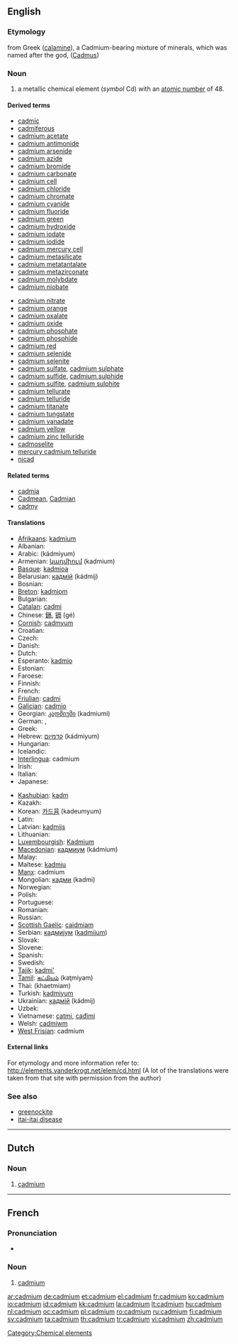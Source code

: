 {{also|Cadmium}}
==English==
{{elements|Cd|silver|Ag|indium|In}}

===Etymology===
from Greek {{polytonic|[[Καδμεία]]}} ([[calamine]]), a Cadmium-bearing mixture of minerals, which was named after the god, {{polytonic|[[Κάδμος]]}} ([[Cadmus]])

===Noun===
{{en-noun|-}}
{{wikipedia}}

# a metallic chemical element (''symbol'' Cd) with an [[atomic number]] of 48.

====Derived terms====
{{top2}}
* [[cadmic]]
* [[cadmiferous]]
* [[cadmium acetate]]
* [[cadmium antimonide]]
* [[cadmium arsenide]]
* [[cadmium azide]]
* [[cadmium bromide]]
* [[cadmium carbonate]]
* [[cadmium cell]]
* [[cadmium chloride]]
* [[cadmium chromate]]
* [[cadmium cyanide]]
* [[cadmium fluoride]]
* [[cadmium green]]
* [[cadmium hydroxide]]
* [[cadmium iodate]]
* [[cadmium iodide]]
* [[cadmium mercury cell]]
* [[cadmium metasilicate]]
* [[cadmium metatantalate]]
* [[cadmium metazirconate]]
* [[cadmium molybdate]]
* [[cadmium niobate]]
{{mid2}}
* [[cadmium nitrate]]
* [[cadmium orange]]
* [[cadmium oxalate]]
* [[cadmium oxide]]
* [[cadmium phosphate]]
* [[cadmium phosphide]]
* [[cadmium red]]
* [[cadmium selenide]]
* [[cadmium selenite]]
* [[cadmium sulfate]], [[cadmium sulphate]]
* [[cadmium sulfide]], [[cadmium sulphide]]
* [[cadmium sulfite]], [[cadmium sulphite]]
* [[cadmium tellurate]]
* [[cadmium telluride]]
* [[cadmium titanate]]
* [[cadmium tungstate]]
* [[cadmium vanadate]]
* [[cadmium yellow]]
* [[cadmium zinc telluride]]
* [[cadmoselite]]
* [[mercury cadmium telluride]]
* [[nicad]]
{{bottom}}

====Related terms====
* [[cadmia]]
* [[Cadmean]], [[Cadmian]]
* [[cadmy]]

====Translations====
{{trans-top|chemical element}}
* [[Afrikaans]]: [[kadmium]]
* Albanian: {{t-|sq|kadmium|xs=Albanian}}
* Arabic: {{Arab|[[كادميوم]]}} (kádmiyum) {{m}}
* Armenian: [[կադմիում]] (kadmium)
* [[Basque]]: [[kadmioa]]
* Belarusian: [[кадмiй]] (kádmij) {{m}}
* Bosnian: {{t-|bs|kadmij}}
* [[Breton]]: [[kadmiom]]
* Bulgarian: {{t-|bg|кадмий|m|tr=kádmij|sc=Cyrl}}
* [[Catalan]]: [[cadmi]]
* Chinese: [[鎘]], [[镉]] (gé)
* [[Cornish]]: [[cadmyum]]
* Croatian: {{t-|hr|kadmij}}
* Czech: {{t+|cs|kadmium}}
* Danish: {{t-|da|kadmium}}
* Dutch: {{t+|nl|cadmium|n}}
* Esperanto: [[kadmio]]
* Estonian: {{t-|et|kaadmium}}
* Faroese: {{t-|fo|kadmium|xs=Faroese}}
* Finnish: {{t+|fi|kadmium}}
* French: {{t+|fr|cadmium|m}}
* [[Friulian]]: [[cadmi]]
* [[Galician]]: [[cadmio]]
* Georgian: [[კადმიუმი]] (kadmiumi)
* German: {{t+|de|Kadmium|n}}, {{t+|de|Cadmium|n}}
* Greek: {{t+|el|κάδμιο|n|tr=kádmio|sc=Grek}}
* Hebrew: [[קדמיום]] (kádmiyum)
* Hungarian: {{t+|hu|kadmium}}
* Icelandic: {{t+|is|kadmín}}
* [[Interlingua]]: cadmium
* Irish: {{t+|ga|caidmiam|xs=Irish}}
* Italian: {{t+|it|cadmio|m}}
* Japanese: {{t+|ja|カドミウム|tr=kadomiumu|sc=Jpan}}
{{trans-mid}}
* [[Kashubian]]: [[kadm]]
* Kazakh: {{t-|kk|кадмий|tr=kadmiy|sc=Cyrl|xs=Kazakh}}
* Korean: [[카드뮴]] (kadeumyum)
* Latin: {{t+|la|cadmium|n}}
* Latvian: [[kadmijs]]
* Lithuanian: {{t+|lt|kadmis|xs=Lithuanian}}
* [[Luxembourgish]]: [[Kadmium]]
* [[Macedonian]]: [[кадмиум]] (kádmium) {{m}}
* Malay: {{t-|ms|kadmium|xs=Malay}}
* Maltese: [[kadmju]]
* [[Manx]]: cadmium
* Mongolian: [[кадми]] (kadmi)
* Norwegian: {{t-|no|cadmium}}
* Polish: {{t+|pl|kadm|m}}
* Portuguese: {{t+|pt|cádmio|m}}
* Romanian: {{t+|ro|cadmiu|n}}
* Russian: {{t+|ru|кадмий|m|tr=kádmij|sc=Cyrl}}
* [[Scottish Gaelic]]: [[caidmiam]]
* Serbian: [[кадмиjум]] ([[kadmijum]]) {{m}}
* Slovak: {{t-|sk|kadmium}}
* Slovene: {{t+|sl|kadmij}}
* Spanish: {{t+|es|cadmio|m}}
* Swedish: {{t+|sv|kadmium|n}}
* [[Tajik]]: [[kadmi']]
* [[Tamil]]: [[கட்மியம்]] (kaţmiyam)
* Thai: {{Thai|[[แคดเมียม]]}} (khaetmiam)
* Turkish: [[kadmiyum]]
* Ukrainian: [[кадмiй]] (kádmij) {{m}}
* Uzbek: {{t-|uz|кадмий|tr=kadmiy|sc=Cyrl|xs=Uzbek}}
* Vietnamese: [[catmi]], [[cađimi]]
* Welsh: [[cadmiwm]]
* [[West Frisian]]: cadmium
{{trans-bottom}}

====External links====
For etymology and more information refer to:
http://elements.vanderkrogt.net/elem/cd.html
(A lot of the translations were taken from that site with permission from the author)

===See also===
* [[greenockite]]
* [[itai-itai disease]]

[[Category:Chemical elements]]

----

==Dutch==
{{wikipedia|lang=nl}}

===Noun===
{{infl|nl|noun|g=n}}

# {{chemical element|lang=nl}} [[cadmium#English|cadmium]]
----
==French==
{{wikipedia|lang=fr}}

===Pronunciation===
* {{IPA|lang=fr|/kad.mjɔm/ }}

===Noun===
{{fr-noun-unc|m}}

# {{chemical element|lang=fr}} [[#English|cadmium]]

[[ar:cadmium]]
[[de:cadmium]]
[[et:cadmium]]
[[el:cadmium]]
[[fr:cadmium]]
[[ko:cadmium]]
[[io:cadmium]]
[[id:cadmium]]
[[kk:cadmium]]
[[la:cadmium]]
[[lt:cadmium]]
[[hu:cadmium]]
[[nl:cadmium]]
[[oc:cadmium]]
[[pl:cadmium]]
[[ro:cadmium]]
[[ru:cadmium]]
[[fi:cadmium]]
[[sv:cadmium]]
[[ta:cadmium]]
[[th:cadmium]]
[[tr:cadmium]]
[[vi:cadmium]]
[[zh:cadmium]]